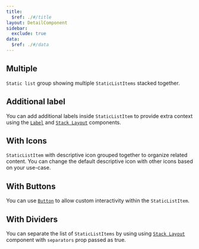 ```yaml
---
title:
  $ref: ./#/title
layout: DetailComponent
sidebar:
  exclude: true
data:
  $ref: ./#/data
---
```


<LivePreviewControls>

  <LivePreview componentName="static-list" exampleName="Multiple" >

## Multiple

`Static list` group showing multiple `StaticListItems` stacked together.

  </LivePreview>

  <LivePreview componentName="static-list" exampleName="AdditionalLabel" >

## Additional label

You can add additional labels inside `StaticListItem` to provide extra context using the [`Label`](../label) and [`Stack Layout`](../stack-layout) components.

  </LivePreview>

  <LivePreview componentName="static-list" exampleName="WithIcons" >

## With Icons

`StaticListItem` with descriptive icon grouped together to organize related content. You can change the default descriptive icon with other icons based on your use-case.

  </LivePreview>

  <LivePreview componentName="static-list" exampleName="WithButtons" >

## With Buttons

You can use [`Button`](/salt/components/button) to allow custom interactivity within the `StaticListItem`.

  </LivePreview>

  <LivePreview componentName="static-list" exampleName="WithDividers" >

## With Dividers

You can separate the list of `StaticListItems` by using using [`Stack Layout`](../stack-layout) component with `separators` prop passed as true.

  </LivePreview>

</LivePreviewControls>
